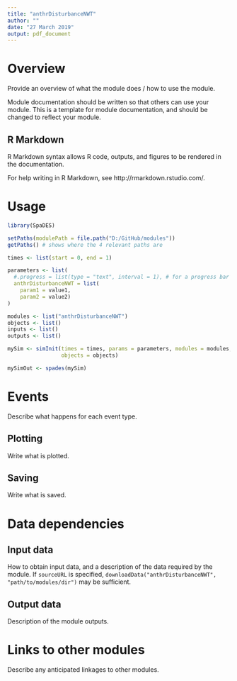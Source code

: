```yaml
---
title: "anthrDisturbanceNWT"
author: ""
date: "27 March 2019"
output: pdf_document
---
```


# Overview

Provide an overview of what the module does / how to use the module.

Module documentation should be written so that others can use your module.
This is a template for module documentation, and should be changed to reflect your module.

## R Markdown

R Markdown syntax allows R code, outputs, and figures to be rendered in the documentation.

For help writing in R Markdown, see http://rmarkdown.rstudio.com/.

# Usage

```r
library(SpaDES)

setPaths(modulePath = file.path("D:/GitHub/modules"))
getPaths() # shows where the 4 relevant paths are

times <- list(start = 0, end = 1)

parameters <- list(
  #.progress = list(type = "text", interval = 1), # for a progress bar
  anthrDisturbanceNWT = list(
    param1 = value1, 
    param2 = value2)
)

modules <- list("anthrDisturbanceNWT")
objects <- list()
inputs <- list()
outputs <- list()

mySim <- simInit(times = times, params = parameters, modules = modules,
                 objects = objects)

mySimOut <- spades(mySim)
```

# Events

Describe what happens for each event type.

## Plotting

Write what is plotted.

## Saving

Write what is saved.

# Data dependencies

## Input data

How to obtain input data, and a description of the data required by the module.
If `sourceURL` is specified, `downloadData("anthrDisturbanceNWT", "path/to/modules/dir")` may be sufficient.

## Output data

Description of the module outputs.

# Links to other modules

Describe any anticipated linkages to other modules.

